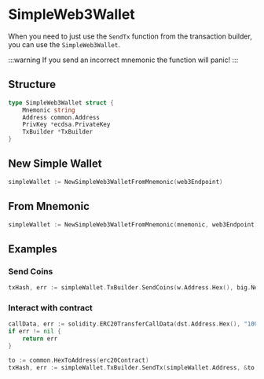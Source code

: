 # SimpleWeb3Wallet

When you need to just use the `SendTx` function from the transaction builder, you can use the `SimpleWeb3Wallet`.

:::warning
If you send an incorrect mnemonic the function will panic!
:::

## Structure

```go
type SimpleWeb3Wallet struct {
    Mnemonic string
    Address common.Address
    PrivKey *ecdsa.PrivateKey
    TxBuilder *TxBuilder
}
```

## New Simple Wallet

```go
simpleWallet := NewSimpleWeb3WalletFromMnemonic(web3Endpoint)
```

## From Mnemonic

```go
simpleWallet := NewSimpleWeb3WalletFromMnemonic(mnemonic, web3Endpoint)
```

## Examples

### Send Coins

```go
txHash, err := simpleWallet.TxBuilder.SendCoins(w.Address.Hex(), big.NewInt(1_000_000_000_000_000_000))
```

### Interact with contract

```go
callData, err := solidity.ERC20TransferCallData(dst.Address.Hex(), "100000")
if err != nil {
    return err
}

to := common.HexToAddress(erc20Contract)
txHash, err := simpleWallet.TxBuilder.SendTx(simpleWallet.Address, &to, big.NewInt(0), 200_000, callData, simpleWallet.PrivKey)
```
